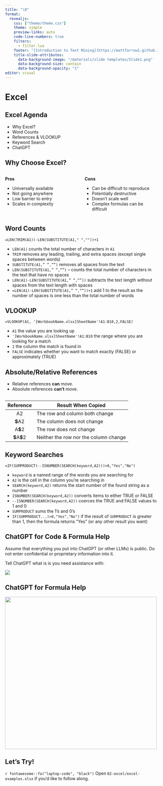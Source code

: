 ```yaml
---
title: "\0"
format: 
  revealjs:
    css: ["theme/theme.css"]
    theme: simple
    preview-links: auto
    code-line-numbers: true
    filters: 
      - filter.lua
    footer: "[Introduction to Text Mining](https://mattfarrow1.github.io/apra-intro-to-text-mining/)"
    title-slide-attributes:
      data-background-image: "/materials/slide templates/Slide1.png"
      data-background-size: contain
      data-background-opacity: "1"
editor: visual
---
```


# Excel {background-image="/materials/slide templates/Slide3.png" background-size="contain"}

## Excel Agenda

-   Why Excel?
-   Word Counts
-   References & VLOOKUP
-   Keyword Search
-   ChatGPT

## Why Choose Excel?

::: columns
::: {.column width="50%"}
**Pros**

-   Universally available
-   Not going anywhere
-   Low barrier to entry
-   Scales in complexity
:::

::: {.column width="50%"}
**Cons**

-   Can be difficult to reproduce
-   Potentially destructive
-   Doesn't scale well
-   Complex formulas can be difficult
:::
:::

## Word Counts {.smaller}

`=LEN(TRIM(A1))-LEN(SUBSTITUTE(A1," ",""))+1`

-   `LEN(A1)` counts the total number of characters in `A1`
-   `TRIM` removes any leading, trailing, and extra spaces (except single spaces between words)
-   `SUBSTITUTE(A1,” “,””)` removes all spaces from the text
-   `LEN(SUBSTITUTE(A1,” “,“”)` -- counts the total number of characters in the text that have no spaces
-   `LEN(A1)-LEN(SUBSTITUTE(A1,” “,“”))` subtracts the text length without spaces from the text length with spaces
-   `=LEN(A1)-LEN(SUBSTITUTE(A1,” “,“”))+1` add 1 to the result as the number of spaces is one less than the total number of words

## VLOOKUP {.smaller}

`=VLOOKUP(A1, '[WorkbookName.xlsx]SheetName'!A1:B10,2,FALSE)`

-   `A1` the value you are looking up
-   `'[WorkbookName.xlsx]SheetName'!A1:B10` the range where you are looking for a match
-   `2` the column the match is found in
-   `FALSE` indicates whether you want to match exactly (FALSE) or approximately (TRUE)

## Absolute/Relative References {.smaller}

-   Relative references **can** move.
-   Absolute references **can't** move.

```r

```

|   Reference    | Result When Copied                    |
|:--------------:|---------------------------------------|
|       A2       | The row and column both change        |
|    **\$**A2    | The column does not change            |
|    A**\$**2    | The row does not change               |
| **\$**A**\$**2 | Neither the row nor the column change |

## Keyword Searches {.smaller}

`=IF(SUMPRODUCT(--ISNUMBER(SEARCH(keyword,A2)))>0,"Yes","No")`

-   `keyword` is a named range of the words you are searching for
-   `A2` is the cell in the column you're searching in
-   `SEARCH(keyword,A2)` returns the start number of the found string as a number
-   `ISNUMBER(SEARCH(keyword,A2))` converts items to either TRUE or FALSE
-   `--ISNUMBER(SEARCH(keyword,A2))` coerces the TRUE and FALSE values to 1 and 0
-   `SUMPRODUCT` sums the 1's and 0's
-   `IF(SUMPRODUCT...)>0,"Yes","No")` if the result of `SUMPRODUCT` is greater than 1, then the formula returns "Yes" (or any other result you want)

## ChatGPT for Code & Formula Help

::: callout-warning
Assume that everything you put into ChatGPT (or other LLMs) is public. Do not enter confidential or proprietary information into it.
:::

Tell ChatGPT what is is you need assistance with:

![](images/chatgpt-excel-1.png){fig-align="center"}

## ChatGPT for Formula Help

![](images/chatgpt-excel-2.png){fig-align="center" height="500"}

## Let's Try!

`r fontawesome::fa("laptop-code", "black")` Open `02-excel/excel-examples.xlsx` if you'd like to follow along.